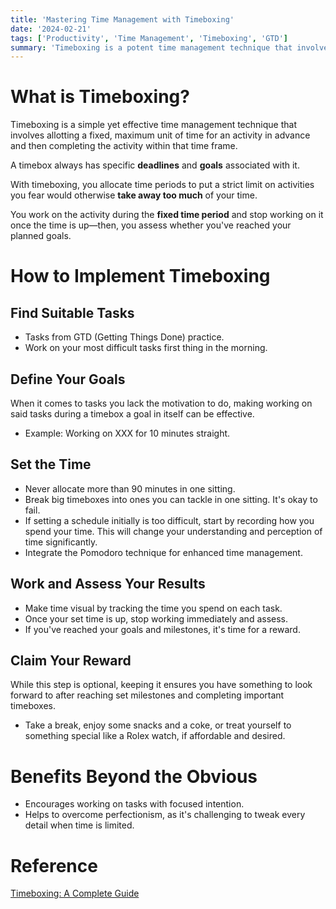 ```yaml
---
title: 'Mastering Time Management with Timeboxing'
date: '2024-02-21'
tags: ['Productivity', 'Time Management', 'Timeboxing', 'GTD']
summary: 'Timeboxing is a potent time management technique that involves allocating fixed time periods to tasks, setting specific goals and deadlines, and assessing outcomes. This article explores how to effectively implement timeboxing, from identifying suitable tasks and defining goals to setting time limits and evaluating results. Timeboxing encourages efficiency, helps overcome procrastination, and reduces perfectionism by imposing strict time constraints on activities.'
---
```


# What is Timeboxing?

Timeboxing is a simple yet effective time management technique that involves allotting a fixed, maximum unit of time for an activity in advance and then completing the activity within that time frame.

A timebox always has specific **deadlines** and **goals** associated with it.

With timeboxing, you allocate time periods to put a strict limit on activities you fear would otherwise **take away too much** of your time.

You work on the activity during the **fixed time period** and stop working on it once the time is up—then, you assess whether you've reached your planned goals.

# How to Implement Timeboxing

## Find Suitable Tasks

- Tasks from GTD (Getting Things Done) practice.
- Work on your most difficult tasks first thing in the morning.

## Define Your Goals

When it comes to tasks you lack the motivation to do, making working on said tasks during a timebox a goal in itself can be effective.

- Example: Working on XXX for 10 minutes straight.

## Set the Time

- Never allocate more than 90 minutes in one sitting.
- Break big timeboxes into ones you can tackle in one sitting. It's okay to fail.
- If setting a schedule initially is too difficult, start by recording how you spend your time. This will change your understanding and perception of time significantly.
- Integrate the Pomodoro technique for enhanced time management.

## Work and Assess Your Results

- Make time visual by tracking the time you spend on each task.
- Once your set time is up, stop working immediately and assess.
- If you've reached your goals and milestones, it's time for a reward.

## Claim Your Reward

While this step is optional, keeping it ensures you have something to look forward to after reaching set milestones and completing important timeboxes.

- Take a break, enjoy some snacks and a coke, or treat yourself to something special like a Rolex watch, if affordable and desired.

# Benefits Beyond the Obvious

- Encourages working on tasks with focused intention.
- Helps to overcome perfectionism, as it's challenging to tweak every detail when time is limited.

# Reference

[Timeboxing: A Complete Guide](https://clockify.me/timeboxing)

